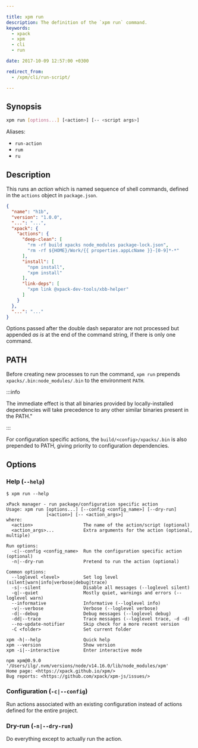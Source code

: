 ```yaml
---

title: xpm run
description: The definition of the `xpm run` command.
keywords:
  - xpack
  - xpm
  - cli
  - run

date: 2017-10-09 12:57:00 +0300

redirect_from:
  - /xpm/cli/run-script/

---
```


## Synopsis

```sh
xpm run [options...] [<action>] [-- <script args>]
```

Aliases:

- `run-action`
- `rum`
- `ru`

## Description

This runs an _action_ which is named sequence of shell commands,
defined in the `actions` object
in `package.json`.

```json
{
  "name": "h1b",
  "version": "1.0.0",
  "...": "...",
  "xpack": {
    "actions": {
      "deep-clean": [
        "rm -rf build xpacks node_modules package-lock.json",
        "rm -rf ${HOME}/Work/{{ properties.appLcName }}-[0-9]*-*"
      ],
      "install": [
        "npm install",
        "xpm install"
      ],
      "link-deps": [
        "xpm link @xpack-dev-tools/xbb-helper"
      ]
    }
  },
  "...": "..."
}
```

Options passed after the double dash separator are not processed
but appended _as is_ at the end of the command string, if
there is only one command.

## PATH

Before creating new processes to run the command, `xpm run` prepends
`xpacks/.bin:node_modules/.bin` to the environment `PATH`.

:::info

The immediate effect is that all
binaries provided by locally-installed
dependencies will take precedence to any other similar binaries
present in the PATH."

:::

For configuration specific actions, the `build/<config>/xpacks/.bin`
is also prepended to PATH, giving priority to configuration
dependencies.

## Options

### Help (`--help`)

```console
$ xpm run --help

xPack manager - run package/configuration specific action
Usage: xpm run [options...] [--config <config_name>] [--dry-run]
               [<action>] [-- <action_args>]
where:
  <action>                   The name of the action/script (optional)
  <action_args>...           Extra arguments for the action (optional, multiple)

Run options:
  -c|--config <config_name>  Run the configuration specific action (optional)
  -n|--dry-run               Pretend to run the action (optional)

Common options:
  --loglevel <level>         Set log level (silent|warn|info|verbose|debug|trace)
  -s|--silent                Disable all messages (--loglevel silent)
  -q|--quiet                 Mostly quiet, warnings and errors (--loglevel warn)
  --informative              Informative (--loglevel info)
  -v|--verbose               Verbose (--loglevel verbose)
  -d|--debug                 Debug messages (--loglevel debug)
  -dd|--trace                Trace messages (--loglevel trace, -d -d)
  --no-update-notifier       Skip check for a more recent version
  -C <folder>                Set current folder

xpm -h|--help                Quick help
xpm --version                Show version
xpm -i|--interactive         Enter interactive mode

npm xpm@0.9.0 '/Users/ilg/.nvm/versions/node/v14.16.0/lib/node_modules/xpm'
Home page: <https://xpack.github.io/xpm/>
Bug reports: <https://github.com/xpack/xpm-js/issues/>
```

### Configuration (`-c|--config`)

Run actions associated with an existing configuration instead of actions
defined for the entire project.

### Dry-run (`-n|--dry-run`)

Do everything except to actually run the action.
